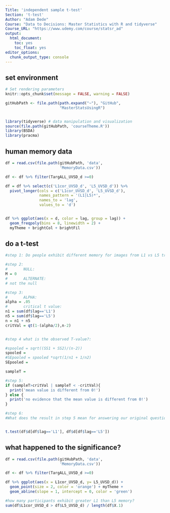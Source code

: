 ```yaml
---
Title: 'independent sample t-test'
Section: 't-test'
Author: "Adam Dede"
Course: "Data to Decisions: Master Statistics with R and tidyverse"
Course_URL: "https://www.udemy.com/course/statsr_ad" 
output:
  html_document:
    toc: yes
    toc_float: yes
editor_options:
  chunk_output_type: console
---
```



## set environment

```r

# Set rendering parameters
knitr::opts_chunk$set(message = FALSE, warning = FALSE)

gitHubPath <- file.path(path.expand("~"), "GitHub", 
                        "MasterStatsUsingR")


library(tidyverse) # data manipulation and visualization
source(file.path(gitHubPath, 'courseTheme.R'))
library(BSDA)
library(pracma)

```

## human memory data

```r
df = read.csv(file.path(gitHubPath, 'data',
                        'MemoryData.csv'))

df <- df %>% filter(TargALL_UVSD_d >=0)

df = df %>% select(c('L1cor_UVSD_d', 'L5_UVSD_d')) %>%
  pivot_longer(cols = c('L1cor_UVSD_d', 'L5_UVSD_d'),
               names_pattern = '(L1|L5)*',
               names_to = 'lag',
               values_to = 'd')


df %>% ggplot(aes(x = d, color = lag, group = lag)) + 
  geom_freqpoly(bins = 8, linewidth = 2) + 
  myTheme + brightCol + brightFil

```

## do a t-test 

```r



#step 1: Do people exhibit different memory for images from L1 vs L5 trials? 

#step 2: 
#       NULL: 
M = 0
#       ALTERNATE: 
# not the null 

#step 3: 
#       ALPHA:
alpha = .05
#       critical t value: 
n1 = sum(df$lag=='L1')
n5 = sum(df$lag=='L5')
n = n1 + n5
critVal = qt(1-(alpha/2),n-2)


#step 4 what is the observed T-value?: 

#spooled = sqrt((SS1 + SS2)/(n-2))
spooled = 
#SEpooled = spooled *sqrt(1/n1 + 1/n2)
SEpooled = 

sampleT = 

#step 5: 
if (sampleT>critVal | sampleT < -critVal){
  print('mean value is different from 0!')
} else { 
  print('no evidence that the mean value is different from 0!')
}

#step 6: 
#What does the result in step 5 mean for answering our original question? 


t.test(df$d[df$lag=='L1'], df$d[df$lag=='L5'])


```

## what happened to the significance? 

```r
df = read.csv(file.path(gitHubPath, 'data',
                        'MemoryData.csv'))

df <- df %>% filter(TargALL_UVSD_d >=0)

df %>% ggplot(aes(x = L1cor_UVSD_d, y= L5_UVSD_d)) +
  geom_point(size = 2, color = 'orange') + myTheme +
  geom_abline(slope = 1, intercept = 0, color = 'green')

#how many participants exhibit greater L1 than L5 memory? 
sum(df$L1cor_UVSD_d > df$L5_UVSD_d) / length(df$X.1)


```
